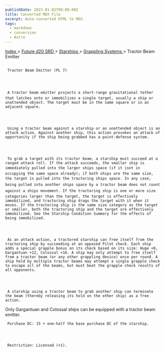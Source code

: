 ```yaml
---
publishDate: 2023-01-02T00:00:00Z
title: Converted MDX File
excerpt: Auto-converted HTML to MDX.
tags:
  - markdown
  - conversion
  - Astro
---
```







[
      Index
     ](-index)
     >
     [
      Future d20 SRD
     ](future-d20-srd-index)
     >
     [
      Starships
     ](future-d20-srd-starships-index)
     >
     [
      Grappling Systems
     ](future-d20-srd-starships-grappling-systems-index)
     > Tractor Beam Emitter
    





## 
     Tractor Beam Emitter (PL 7)
    



     A tractor beam emitter projects a short-range gravitational tether that latches onto or immobilizes a single target, usually a ship or unattended object. The target must be in the same square or in an adjacent square.
    



     Using a tractor beam against a starship or an unattended object is an attack action. Against another ship, this action provokes an attack of opportunity if the ship being grabbed has a point-defense system.
    



     To grab a target with its tractor beam, a starship must succeed at a ranged attack roll. If the attack succeeds, the smaller ship is immediately pulled into the larger ships space (if it isnt in occupying the same space already); if both ships are the same size, the target is pulled into the tractoring ships space. In any case, being pulled into another ships space by a tractor beam does not count against a ships movement. If the tractoring ship is one or more size categories larger than the target, the target is effectively immobilized, and tractoring ship drags the target with it when it moves. If the tractoring ship is the same size category as the target or smaller, both the tractoring ship and the target are effectively immobilized. See the Starship Condition Summary for the effects of being immobilized.
    



     As an attack action, a tractored starship can free itself from the tractoring ship by succeeding at an opposed Pilot check. Each ship adds a special grapple bonus on its check based on its size: Huge +8, Gargantuan +12, Colossal +16. A ship may only attempt to free itself from a tractor beam (or any other grappling device) once per round. A ship held by multiple tractor beams may attempt a single grapple check to escape all of the beams, but must beat the grapple check results of all opponents.
    



     A starship using a tractor beam to grab another ship can terminate the beam (thereby releasing its hold on the other ship) as a free action.
Only Gargantuan and Colossal ships can be equipped with a tractor beam emitter.
    



     Purchase DC: 15 + one-half the base purchase DC of the starship.
    



     Restriction: Licensed (+1).
    




